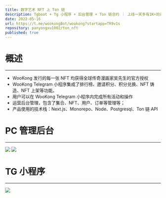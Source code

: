 ```yaml
---
title: 数字艺术 NFT 上 Ton 链
description: Tgboot + Tg 小程序 + 后台管理 + Ton 链合约 ｜ 上线一天多有1K+的订阅用户，活动开始，Twitter新增20K+的用户
date: 2022-05-16
url: https://t.me/wookongBot/wookong?startapp=TR9v1s
repository: panyongxu1002/ton_nft
published: true
---
```


# 概述

---

- WooKong 发行的每一张 NFT 均获得全球传奇漫画家吴先生的官方授权
- WooKong Telegram 小程序集成了排行榜、邀请积分、积分兑换、NFT 铸造、NFT 上架等功能。
- 用户可以在 WooKong Telegram 小程序内完成所有活动和操作
- 运营后台管理，包含了集合、NFT、用户、订单等管理等；
- 产品使用的技术栈：Next.js、Monorepo、Node、Postgresql、Ton 链 API

# PC 管理后台

---

![](./ton-nft/pc-login.png)
![](./ton-nft/pc-collection.png)

# TG 小程序

---

![](./ton-nft/merge.jpg)

